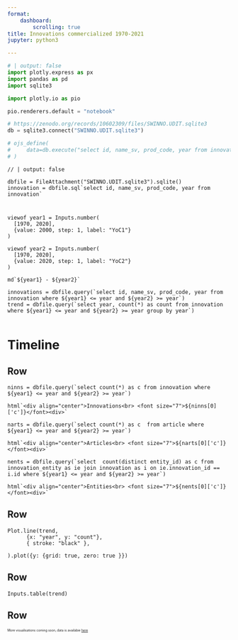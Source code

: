 ```yaml
---
format:
    dashboard:
        scrolling: true
title: Innovations commercialized 1970-2021
jupyter: python3

---
```



```python
# | output: false
import plotly.express as px
import pandas as pd
import sqlite3

import plotly.io as pio

pio.renderers.default = "notebook"

# https://zenodo.org/records/10602309/files/SWINNO.UDIT.sqlite3
db = sqlite3.connect("SWINNO.UDIT.sqlite3")

# ojs_define(
#     data=db.execute("select id, name_sv, prod_code, year from innovation").fetchall()
# )

```

```ojs
// | output: false

dbfile = FileAttachment("SWINNO.UDIT.sqlite3").sqlite()
innovation = dbfile.sql`select id, name_sv, prod_code, year from innovation`
```

# {.sidebar}

```ojs
viewof year1 = Inputs.number(
  [1970, 2020],
  {value: 2000, step: 1, label: "YoC1"}
)

viewof year2 = Inputs.number(
  [1970, 2020],
  {value: 2020, step: 1, label: "YoC2"}
)

md`${year1} - ${year2}`

innovations = dbfile.query(`select id, name_sv, prod_code, year from innovation where ${year1} <= year and ${year2} >= year`)
trend = dbfile.query(`select year, count(*) as count from innovation where ${year1} <= year and ${year2} >= year group by year`)


```


# Timeline
<!-- This Comment  is integral to the formatting.-->

## Row {height=130px}

```ojs
ninns = dbfile.query(`select count(*) as c from innovation where ${year1} <= year and ${year2} >= year`)

html`<div align="center">Innovations<br> <font size="7">${ninns[0]['c']}</font><div>`
```

```ojs
narts = dbfile.query(`select count(*) as c  from article where ${year1} <= year and ${year2} >= year`)

html`<div align="center">Articles<br> <font size="7">${narts[0]['c']}</font><div>`

```

```ojs
nents = dbfile.query(`select  count(distinct entity_id) as c from innovation_entity as ie join innovation as i on ie.innovation_id == i.id where ${year1} <= year and ${year2} >= year`)

html`<div align="center">Entities<br> <font size="7">${nents[0]['c']}</font><div>`

```



## Row {height=400px}

```ojs

Plot.line(trend,
      {x: "year", y: "count"},
      { stroke: "black" },

).plot({y: {grid: true, zero: true }})

```


## Row {height=400px}


```ojs
Inputs.table(trend)
```


## Row {height=3%}

::: {.card  style="font-size: 50%;"}

More visualisations coming soon, data is availabie [here](https://www.lusem.lu.se/economic-history/databases/swinno)

:::
